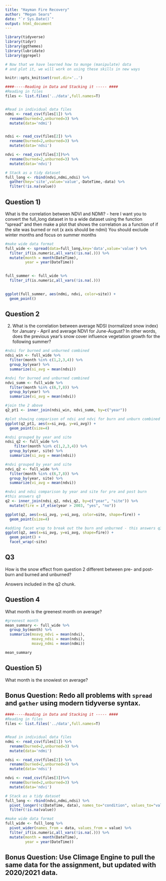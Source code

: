 ```yaml
---
title: "Hayman Fire Recovery"
author: "Megan Sears"
date: "`r Sys.Date()`"
output: html_document
---
```


```r
library(tidyverse)
library(tidyr)
library(ggthemes)
library(lubridate)
library(ggrepel)

# Now that we have learned how to munge (manipulate) data
# and plot it, we will work on using these skills in new ways

knitr::opts_knit$set(root.dir='..')
```


```r
####-----Reading in Data and Stacking it ----- ####
#Reading in files
files <- list.files('../data',full.names=T)


#Read in individual data files
ndmi <- read_csv(files[1]) %>% 
  rename(burned=2,unburned=3) %>%
  mutate(data='ndmi')


ndsi <- read_csv(files[2]) %>% 
  rename(burned=2,unburned=3) %>%
  mutate(data='ndsi')

ndvi <- read_csv(files[3])%>% 
  rename(burned=2,unburned=3) %>%
  mutate(data='ndvi')

# Stack as a tidy dataset
full_long <- rbind(ndvi,ndmi,ndsi) %>%
  gather(key='site',value='value',-DateTime,-data) %>%
  filter(!is.na(value))


```




## Question 1) 

What is the correlation between NDVI and NDMI? - here I want you to
convert the full_long dataset in to a wide dataset using the 
function "spread" and then make a plot that shows the correlation as a
function of if the site was burned or not (x axis should be ndmi)
You should exclude winter months and focus on summer months

```r
#make wide data format
full_wide <- spread(data=full_long,key='data',value='value') %>%
  filter_if(is.numeric,all_vars(!is.na(.))) %>% 
  mutate(month = month(DateTime),
         year = year(DateTime))
  

full_summer <- full_wide %>%
  filter_if(is.numeric,all_vars(!is.na(.)))
  

ggplot(full_summer, aes(ndmi, ndvi, color=site)) +
  geom_point()

```


## Question 2 

2) What is the correlation between average NDSI (normalized
 snow index) for January - April and average NDVI for June-August?
In other words, does the previous year's snow cover influence vegetation
 growth for the following summer?
 
```r
#ndsi for burned and unburned combined
ndsi_win <- full_wide %>%
  filter(month %in% c(1,2,3,4)) %>%
  group_by(year) %>%
  summarize(si_avg = mean(ndsi))

#ndvi for burned and unburned combined
ndvi_summ <- full_wide %>% 
  filter(month %in% c(6,7,8)) %>%
  group_by(year) %>%
  summarize(vi_avg = mean(ndvi))

#join the 2 above
q2_pt1 <- inner_join(ndsi_win, ndvi_summ, by=c("year"))

#plot showing comparison of ndsi and ndvi for burn and unburn combined
ggplot(q2_pt1, aes(x=si_avg, y=vi_avg)) +
  geom_point(size=4) 

#ndsi grouped by year and site
ndsi_q2 <- full_wide %>%
    filter(month %in% c(1,2,3,4)) %>%
  group_by(year, site) %>%
  summarize(si_avg = mean(ndsi))

#ndvi grouped by year and site
ndvi_q2 <- full_wide %>%
  filter(month %in% c(6,7,8)) %>%
  group_by(year, site) %>%
  summarize(vi_avg = mean(ndvi))

#ndvi and ndsi comparison by year and site for pre and post burn
#this answers q3
q2 <- inner_join(ndsi_q2, ndvi_q2, by=c("year", "site")) %>%
  mutate(fire = if_else(year > 2003, "yes", "no"))

ggplot(q2, aes(x=si_avg, y=vi_avg, color=site, shape=fire)) +
  geom_point(size=4)

#adding facet wrap to break out the burn and unburned - this answers q3
ggplot(q2, aes(x=si_avg, y=vi_avg, shape=fire)) +
  geom_point() +
  facet_wrap(~site)


```
 
## Q3

How is the snow effect from question 2 different between pre- and post-burn
and burned and unburned? 

Answers included in the q2 chunk.

## Question 4

What month is the greenest month on average? 

```r
#greenest month
mean_summary <- full_wide %>%
  group_by(month) %>% 
  summarize(moavg_ndvi = mean(ndvi),
            moavg_ndsi = mean(ndsi),
            moavg_ndmi = mean(ndmi))

mean_summary

```



## Question 5) 

What month is the snowiest on average?


## Bonus Question: Redo all problems with `spread` and `gather` using modern tidyverse syntax. 

```r
####-----Reading in Data and Stacking it ----- ####
#Reading in files
files <- list.files('../data',full.names=T)


#Read in individual data files
ndmi <- read_csv(files[1]) %>% 
  rename(burned=2,unburned=3) %>%
  mutate(data='ndmi')

ndsi <- read_csv(files[2]) %>% 
  rename(burned=2,unburned=3) %>%
  mutate(data='ndsi')

ndvi <- read_csv(files[3])%>% 
  rename(burned=2,unburned=3) %>%
  mutate(data='ndvi')

# Stack as a tidy dataset
full_long <- rbind(ndvi,ndmi,ndsi) %>% 
  pivot_longer(!c(DateTime, data), names_to="condition", values_to="value" ) %>%
  filter(!is.na(value))

#make wide data format
full_wide <- full_long %>%
  pivot_wider(names_from = data, values_from = value) %>% 
  filter_if(is.numeric,all_vars(!is.na(.))) %>% 
  mutate(month = month(DateTime),
         year = year(DateTime))

```



## Bonus Question: Use Climage Engine to pull the same data for the assignment, but updated with 2020/2021 data.




